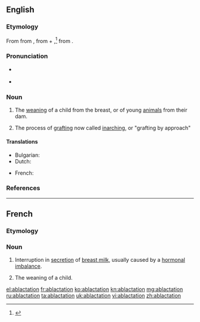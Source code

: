 ==English==

===Etymology===
From {{etyl|enm}} {{term|ablactacioun|lang=enm}} from {{etyl|LL.}} {{term|ablactatio|lang=la}}, {{term|ablacto|ablactō|to wean|lang=la}} from {{etyl|la}} {{term|ab||without|lang=la}} + {{term|lactere||suckle|lang=la}},<ref name=SOED>{{reference-book | last =| first = | authorlink =  | coauthors =  | editor =Brown, Lesley  | others =  | title = The Shorter Oxford English Dictionary | origdate =  | origyear = 1933| origmonth =  | url =  | format =  | accessdate =  | accessyear =  | accessmonth =  | edition = 5th | date =  | year =2003| month =  | publisher =Oxford University Press  | location =Oxford, UK | language =  | id =  | doi = | isbn =978-0-19-860575-7 | lccn = | ol = | pages =5| chapter =  | chapterurl =  | quote =}}</ref> from {{term|lac||milk|lang=la}}.

===Pronunciation===
* {{a|US}} {{IPA|/ˌæb.ˌlæk.ˈteɪ.ʃən/}}
* {{rhymes|eɪʃən}}

===Noun===
{{en-noun}}

# The [[weaning]] of a child from the breast, or of young [[animal]]s from their dam.
# {{obsolete|horticulture}} The process of [[grafting]] now called [[inarching]], or "grafting by approach"

====Translations====
{{trans-top|weaning}}
* Bulgarian: {{t-|bg|аблактация|f|tr=ablaktátsiya}}
* Dutch: {{t-|nl|borstvoeding|f}}
{{trans-mid}}
* French: {{t+|fr|sevrage|m}}
{{trans-bottom}}

===References===
<references/>

----

==French==

===Etymology===
{{prefix|ab|lactation|lang=fr}}

===Noun===
{{fr-noun|f}}

# {{medicine}} Interruption in [[secretion]] of [[breast milk]], usually caused by a [[hormonal]] [[imbalance]].
# {{medicine|archaic|lang=fr}} The weaning of a child.

[[el:ablactation]]
[[fr:ablactation]]
[[ko:ablactation]]
[[kn:ablactation]]
[[mg:ablactation]]
[[ru:ablactation]]
[[ta:ablactation]]
[[uk:ablactation]]
[[vi:ablactation]]
[[zh:ablactation]]
